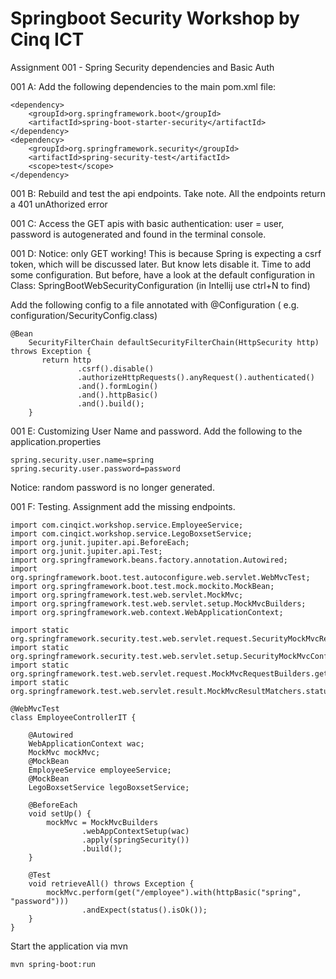 # Springboot Security Workshop by Cinq ICT

Assignment 001 - Spring Security dependencies and Basic Auth

001 A: Add the following dependencies to the main pom.xml file:

```
<dependency>
    <groupId>org.springframework.boot</groupId>
    <artifactId>spring-boot-starter-security</artifactId>
</dependency>
<dependency>
    <groupId>org.springframework.security</groupId>
    <artifactId>spring-security-test</artifactId>
    <scope>test</scope>
</dependency>
```

001 B: Rebuild and test the api endpoints.
Take note. All the endpoints return a 401 unAthorized error

001 C: Access the GET apis with basic authentication: user = user, password is autogenerated and found in the terminal console.


001 D: Notice: only GET working! This is because Spring is expecting a csrf token, which will be discussed later. But know lets disable it.
Time to add some configuration. But before, have a look at the default configuration in Class: SpringBootWebSecurityConfiguration
(in Intellij use ctrl+N to find)

Add the following config to a file annotated with @Configuration ( e.g. configuration/SecurityConfig.class)
```
@Bean
    SecurityFilterChain defaultSecurityFilterChain(HttpSecurity http) throws Exception {
       return http
               .csrf().disable()
               .authorizeHttpRequests().anyRequest().authenticated()
               .and().formLogin()
               .and().httpBasic()
               .and().build();
    }
```

001 E: Customizing User Name and password. Add the following to the application.properties

```
spring.security.user.name=spring
spring.security.user.password=password
```

Notice: random password is no longer generated.


001 F: Testing. Assignment add the missing endpoints.

```
import com.cinqict.workshop.service.EmployeeService;
import com.cinqict.workshop.service.LegoBoxsetService;
import org.junit.jupiter.api.BeforeEach;
import org.junit.jupiter.api.Test;
import org.springframework.beans.factory.annotation.Autowired;
import org.springframework.boot.test.autoconfigure.web.servlet.WebMvcTest;
import org.springframework.boot.test.mock.mockito.MockBean;
import org.springframework.test.web.servlet.MockMvc;
import org.springframework.test.web.servlet.setup.MockMvcBuilders;
import org.springframework.web.context.WebApplicationContext;

import static org.springframework.security.test.web.servlet.request.SecurityMockMvcRequestPostProcessors.httpBasic;
import static org.springframework.security.test.web.servlet.setup.SecurityMockMvcConfigurers.springSecurity;
import static org.springframework.test.web.servlet.request.MockMvcRequestBuilders.get;
import static org.springframework.test.web.servlet.result.MockMvcResultMatchers.status;

@WebMvcTest
class EmployeeControllerIT {

    @Autowired
    WebApplicationContext wac;
    MockMvc mockMvc;
    @MockBean
    EmployeeService employeeService;
    @MockBean
    LegoBoxsetService legoBoxsetService;

    @BeforeEach
    void setUp() {
        mockMvc = MockMvcBuilders
                .webAppContextSetup(wac)
                .apply(springSecurity())
                .build();
    }

    @Test
    void retrieveAll() throws Exception {
        mockMvc.perform(get("/employee").with(httpBasic("spring", "password")))
                .andExpect(status().isOk());
    }
}
```


Start the application via mvn
```
mvn spring-boot:run
```
